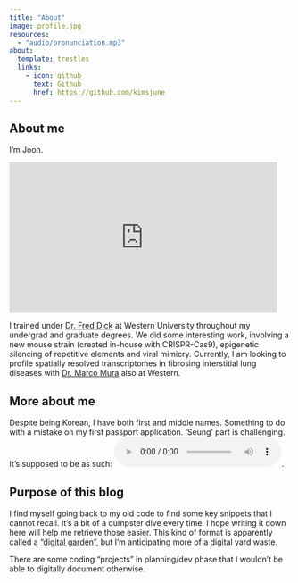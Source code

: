 ---
title: "About"
image: profile.jpg
resources: 
  - "audio/pronunciation.mp3"
about:
  template: trestles
  links:
    - icon: github
      text: Github
      href: https://github.com/kimsjune
---

## About me

I'm Joon.

```{=html}
<iframe src="https://giphy.com/embed/Zy7s96dP38MlQe3OjG" width="480" height="270" frameBorder="0" style="pointer-events:none; padding: 0px;"></iframe>
```

I trained under [Dr. Fred Dick](https://publish.uwo.ca/~fdick/Lab_Web_Page/index.html) at Western University throughout my undergrad and graduate degrees. We did some interesting work, involving a new mouse strain (created in-house with CRISPR-Cas9), epigenetic silencing of repetitive elements and viral mimicry. Currently, I am looking to profile spatially resolved transcriptomes in fibrosing interstitial lung diseases with [Dr. Marco Mura](https://www.schulich.uwo.ca/respirology//people/faculty/bio-mura.html) also at Western.

## More about me

Despite being Korean, I have both first and middle names. Something to do with a mistake on my first passport application. 'Seung' part is challenging. It's supposed to be as such: <audio controls src="audio/pronunciation.mp3"></audio>.

## Purpose of this blog

I find myself going back to my old code to find some key snippets that I cannot recall. It's a bit of a dumpster dive every time. I hope writing it down here will help me retrieve those easier. This kind of format is apparently called a ["digital garden"](https://maggieappleton.com/garden-history), but I'm anticipating more of a digital yard waste.

There are some coding "projects" in planning/dev phase that I wouldn't be able to digitally document otherwise.
